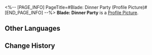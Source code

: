 <%-- [PAGE_INFO]
PageTitle=#Blade: Dinner Party (Profile Picture)#
[END_PAGE_INFO] --%>
{{Item Infobox
|title       = Blade: Dinner Party
|id          = 200108
|image       = Item Blade- Dinner Party.png
|type        = Profile Picture
|invCategory = 
|rarity      = 5
|effect      = Avatar reward obtained from unlocking Nameless Honor.
|description = Blade on a special mission.
}}
{{Description|''"I'm just following the script. I'm not into this at all."''}}
'''Blade: Dinner Party''' is a [[Profile Picture]].

==Other Languages==
{{Other Languages
|en   = Blade: Dinner Party
|zhs  = 刃•夜宴
|zht  = 刃•夜宴
|ja   = 刃・夜宴
|ko   = 블레이드•저녁 연회
|es   = Blade: Cena de gala
|fr   = Blade : Dîner de fête
|ru   = Блэйд: Вечерний пир
|th   = Blade - งานเลี้ยงมื้อค่ำ
|vi   = Blade - Tiệc Đêm
|de   = Blade: Dinnerparty
|id   = Blade - Perjamuan Malam
|pt   = Blade: Festa de Jantar
}}

==Change History==
{{Change History|1.2}}